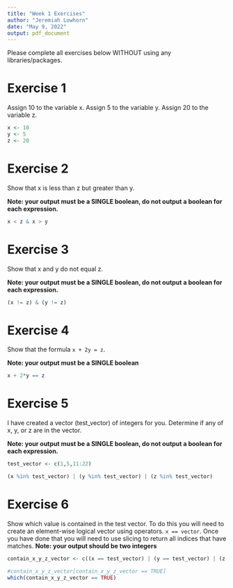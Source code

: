 ```yaml
---
title: "Week 1 Exercises"
author: "Jeremiah Lowhorn"
date: "May 9, 2022"
output: pdf_document
---
```


Please complete all exercises below WITHOUT using any libraries/packages.

# Exercise 1
Assign 10 to the variable x. Assign 5 to the variable y. Assign 20 to the variable z.

```r
x <- 10
y <- 5
z <- 20

```


# Exercise 2
Show that x is less than z but greater than y.

**Note: your output must be a SINGLE boolean, do not output a boolean for each expression.**

```r
x < z & x > y

```

# Exercise 3
Show that x and y do not equal z. 

**Note: your output must be a SINGLE boolean, do not output a boolean for each expression.**

```r
(x != z) & (y != z)
```


# Exercise 4
Show that the formula `x + 2y = z`. 

**Note: your output must be a SINGLE boolean**

```r
x + 2*y == z

```

# Exercise 5
I have created a vector (test_vector) of integers for you. Determine if any of x, y, or z are in the vector. 

**Note: your output must be a SINGLE boolean, do not output a boolean for each expression.**


```r
test_vector <- c(1,5,11:22)

(x %in% test_vector) | (y %in% test_vector) | (z %in% test_vector)

```

# Exercise 6
Show which value is contained in the test vector. To do this you will need to create an element-wise logical vector using operators. `x == vector`. Once you have done that you will need to use slicing to return all indices that have matches.
**Note: your output should be two integers**

```r
contain_x_y_z_vector <- c((x == test_vector) | (y == test_vector) | (z == test_vector))

#contain_x_y_z_vector[contain_x_y_z_vector == TRUE]
which(contain_x_y_z_vector == TRUE)
```


